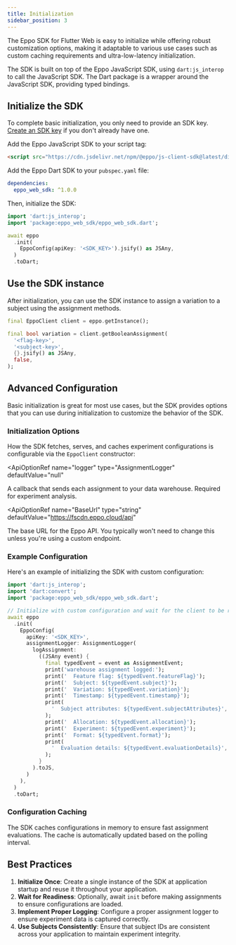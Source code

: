 ```yaml
---
title: Initialization
sidebar_position: 3
---
```



The Eppo SDK for Flutter Web is easy to initialize while offering robust customization options, 
making it adaptable to various use cases such as custom caching requirements and ultra-low-latency initialization.

The SDK is built on top of the Eppo JavaScript SDK, using `dart:js_interop` to call the JavaScript SDK. 
The Dart package is a wrapper around the JavaScript SDK, providing typed bindings.

## Initialize the SDK

To complete basic initialization, you only need to provide an SDK key. [Create an SDK key](/sdks/sdk-keys) if you don't already have one.

Add the Eppo JavaScript SDK to your script tag:

```html
<script src="https://cdn.jsdelivr.net/npm/@eppo/js-client-sdk@latest/dist/eppo-sdk.min.js"></script>
```

Add the Eppo Dart SDK to your `pubspec.yaml` file:

```yaml
dependencies:
  eppo_web_sdk: ^1.0.0
```

Then, initialize the SDK:

```dart
import 'dart:js_interop';
import 'package:eppo_web_sdk/eppo_web_sdk.dart';

await eppo
  .init(
    EppoConfig(apiKey: '<SDK_KEY>').jsify() as JSAny,
  )
  .toDart;
```

## Use the SDK instance

After initialization, you can use the SDK instance to assign a variation to a subject using the assignment methods.

```dart
final EppoClient client = eppo.getInstance();

final bool variation = client.getBooleanAssignment(
  '<flag-key>',
  '<subject-key>',
  {}.jsify() as JSAny,
  false,
);
```

## Advanced Configuration

Basic initialization is great for most use cases, but the SDK provides options that you can use during initialization to customize the behavior of the SDK.

### Initialization Options

How the SDK fetches, serves, and caches experiment configurations is configurable via the `EppoClient` constructor:

<ApiOptionRef 
  name="logger"
  type="AssignmentLogger"
  defaultValue="null"
>

A callback that sends each assignment to your data warehouse. Required for experiment analysis.

</ApiOptionRef>

<ApiOptionRef 
  name="BaseUrl"
  type="string"
  defaultValue="https://fscdn.eppo.cloud/api"
>

The base URL for the Eppo API. You typically won't need to change this unless you're using a custom endpoint.

</ApiOptionRef>

### Example Configuration

Here's an example of initializing the SDK with custom configuration:

```dart
import 'dart:js_interop';
import 'dart:convert';
import 'package:eppo_web_sdk/eppo_web_sdk.dart';

// Initialize with custom configuration and wait for the client to be ready
await eppo
  .init(
    EppoConfig(
      apiKey: '<SDK_KEY>',
      assignmentLogger: AssignmentLogger(
        logAssignment:
          ((JSAny event) {
            final typedEvent = event as AssignmentEvent;
            print('warehouse assignment logged:');
            print('  Feature flag: ${typedEvent.featureFlag}');
            print('  Subject: ${typedEvent.subject}');
            print('  Variation: ${typedEvent.variation}');
            print('  Timestamp: ${typedEvent.timestamp}');
            print(
              '  Subject attributes: ${typedEvent.subjectAttributes}',
            );
            print('  Allocation: ${typedEvent.allocation}');
            print('  Experiment: ${typedEvent.experiment}');
            print('  Format: ${typedEvent.format}');
            print(
              '  Evaluation details: ${typedEvent.evaluationDetails}',
            );
          }
        ).toJS,
      )
    ),
  )
  .toDart;
```

### Configuration Caching

The SDK caches configurations in memory to ensure fast assignment evaluations. The cache is automatically updated based on the polling interval.

## Best Practices

1. **Initialize Once**: Create a single instance of the SDK at application startup and reuse it throughout your application.
2. **Wait for Readiness**: Optionally, await `init` before making assignments to ensure configurations are loaded.
3. **Implement Proper Logging**: Configure a proper assignment logger to ensure experiment data is captured correctly.
4. **Use Subjects Consistently**: Ensure that subject IDs are consistent across your application to maintain experiment integrity.
